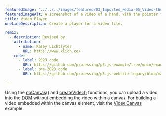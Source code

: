 ---
featuredImage: "../../../images/featured/03_Imported_Media-05_Video-thumbnail.png"
featuredImageAlt: A screenshot of a video of a hand, with the pointer finger touching a desk.
title: Video Player
oneLineDescription: Create a player for a video file.

remix:
  - description: Revised by
    attribution:
      - name: Kasey Lichtlyter
        URL: https://www.klich.co/
    code:
      - label: 2023 code
        URL: https://github.com/processing/p5.js-example/tree/main/examples/03_Imported_Media/05_Video
      - label: pre-2023 code
        URL: https://github.com/processing/p5.js-website-legacy/blob/main/src/data/examples/en/16_Dom/08_Video.js

---

Using the <a href="https://p5js.org/reference/p5/noCanvas" target="_blank">noCanvas()</a>
and <a href="https://p5js.org/reference/p5/createVideo" target="_blank">createVideo()</a> 
functions, you can upload a video into the 
<a href="https://developer.mozilla.org/en-US/docs/Glossary/DOM" target="_blank">DOM</a> 
without embedding the video within a canvas. For building a video embedded within the canvas element,
visit the 
<a href="https://p5js.org/examples/imported-media-video-canvas/" target="_blank">Video Canvas</a> example.